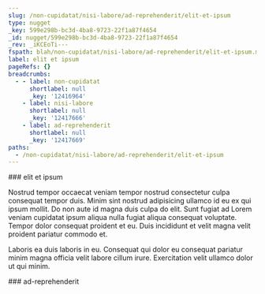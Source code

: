 ```yaml
---
slug: /non-cupidatat/nisi-labore/ad-reprehenderit/elit-et-ipsum
type: nugget
_key: 599e298b-bc3d-4ba8-9723-22f1a87f4654
_id: nugget/599e298b-bc3d-4ba8-9723-22f1a87f4654
_rev: _iKCEoTi---
fspath: blah/non-cupidatat/nisi-labore/ad-reprehenderit/elit-et-ipsum.md
label: elit et ipsum
pageRefs: {}
breadcrumbs:
  - - label: non-cupidatat
      shortlabel: null
      _key: '12416964'
    - label: nisi-labore
      shortlabel: null
      _key: '12417666'
    - label: ad-reprehenderit
      shortlabel: null
      _key: '12417669'
paths:
  - /non-cupidatat/nisi-labore/ad-reprehenderit/elit-et-ipsum
---
```


<NuggetArea>
<Nugget slug="/non-cupidatat/nisi-labore/ad-reprehenderit/elit-et-ipsum" type="nugget" _key="599e298b-bc3d-4ba8-9723-22f1a87f4654" _id="nugget/599e298b-bc3d-4ba8-9723-22f1a87f4654" _rev="_iKCEoTi---" fspath="blah/non-cupidatat/nisi-labore/ad-reprehenderit/elit-et-ipsum.md" label="elit et ipsum" paths="/non-cupidatat/nisi-labore/ad-reprehenderit/elit-et-ipsum">
<NuggetBody>
### elit et ipsum

Nostrud tempor occaecat veniam tempor nostrud consectetur culpa consequat tempor duis. Minim sint nostrud adipisicing ullamco id eu ex qui ipsum mollit. Do non aute id magna duis culpa do elit. Sunt fugiat ad Lorem veniam cupidatat ipsum aliqua nulla fugiat aliqua consequat voluptate. Tempor dolor consequat proident et eu. Duis incididunt et velit magna velit proident pariatur commodo et.

Laboris ea duis laboris in eu. Consequat qui dolor eu consequat pariatur minim magna officia velit labore cillum irure. Exercitation velit ullamco dolor ut qui minim.

</NuggetBody>
<Breadcrumbs>
<Crumbs>
<Crumb _key="12416964" label="non-cupidatat" /><Crumb _key="12417666" label="nisi-labore" /><Crumb _key="12417669" label="ad-reprehenderit" />
</Crumbs>
</Breadcrumbs>
</Nugget>

<NuggetsInbound>
</NuggetsInbound>
<NuggetsOutbound>
</NuggetsOutbound>
</NuggetArea>
<PassagesInbound>
<Passage direction="inbound" type="passage" _key="12417669" _id="passage/12417669" _rev="_iKCEoTe--_" label="ad-reprehenderit" passage="ad-reprehenderit" fspath="blah/non-cupidatat/nisi-labore/ad-reprehenderit" paths="/non-cupidatat/nisi-labore/ad-reprehenderit" slug="/non-cupidatat/nisi-labore/ad-reprehenderit">
<NuggetBody>
### ad-reprehenderit

</NuggetBody>
<Breadcrumbs>
<Crumbs>
<Crumb _key="12416964" label="non-cupidatat" /><Crumb _key="12417666" label="nisi-labore" />
</Crumbs>
</Breadcrumbs>
</Passage>

</PassagesInbound>
<PassagesOutbound>
</PassagesOutbound>